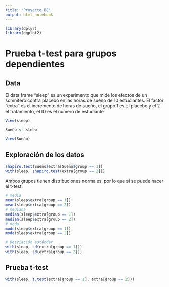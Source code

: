 ```yaml
---
title: "Proyecto BE"
output: html_notebook
---
```


```r
library(dplyr)
library(ggplot2)
```

# Prueba t-test para grupos dependientes

## Data
El data frame "sleep" es un experimento que mide los efectos de un somnífero contra placebo en las horas de sueño de 10 estudiantes. El factor "extra" es el incremento de horas de sueño, el grupo 1 es el placebo y el 2 el tratamiento, el ID es el número de estudiante
```r
View(sleep)
```

```r
Sueño <- sleep

View(Sueño)
```


## Exploración de los datos
```r
shapiro.test(Sueño$extra[Sueño$group == 1])
with(sleep, shapiro.test(extra[group == 2]))
```
Ambos grupos tienen distribuciones normales, por lo que sí se puede hacer el t-test.

```r
# media
mean(sleep$extra[group == 1])
mean(sleep$extra[group == 2])
# mediana
median(sleep$extra[group == 1])
median(sleep$extra[group == 2])
# moda
mode(sleep$extra[group == 1])
mode(sleep$extra[group == 2])

```


```r
# Desviación estándar
with(sleep, sd(extra[group == 1]))
with(sleep, sd(extra[group == 2]))
```

## Prueba t-test
```r
with(sleep, t.test(extra[group == 1], extra[group == 2]))
```



















